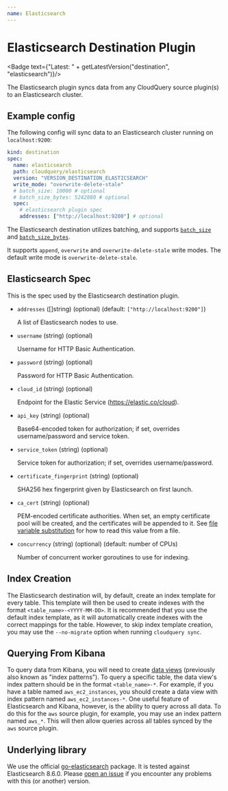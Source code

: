 ```yaml
---
name: Elasticsearch
---
```

# Elasticsearch Destination Plugin


<Badge text={"Latest: " + getLatestVersion("destination", "elasticsearch")}/>

The Elasticsearch plugin syncs data from any CloudQuery source plugin(s) to an Elasticsearch cluster.

## Example config

The following config will sync data to an Elasticsearch cluster running on `localhost:9200`:

```yaml copy
kind: destination
spec:
  name: elasticsearch
  path: cloudquery/elasticsearch
  version: "VERSION_DESTINATION_ELASTICSEARCH"
  write_mode: "overwrite-delete-stale"
  # batch_size: 10000 # optional
  # batch_size_bytes: 5242880 # optional
  spec:
    # elasticsearch plugin spec
    addresses: ["http://localhost:9200"] # optional
```

The Elasticsearch destination utilizes batching, and supports [`batch_size`](/docs/reference/destination-spec#batch_size) and [`batch_size_bytes`](/docs/reference/destination-spec#batch_size_bytes).

It supports `append`, `overwrite` and `overwrite-delete-stale` write modes. The default write mode is `overwrite-delete-stale`.

## Elasticsearch Spec

This is the spec used by the Elasticsearch destination plugin.

- `addresses` ([]string) (optional) (default: `["http://localhost:9200"]`)

   A list of Elasticsearch nodes to use.

- `username`  (string) (optional)

   Username for HTTP Basic Authentication.

- `password`  (string) (optional)

   Password for HTTP Basic Authentication.

- `cloud_id`  (string) (optional)

   Endpoint for the Elastic Service (https://elastic.co/cloud).

- `api_key`  (string) (optional)

   Base64-encoded token for authorization; if set, overrides username/password and service token.

- `service_token`  (string) (optional)

   Service token for authorization; if set, overrides username/password.

- `certificate_fingerprint` (string) (optional)

   SHA256 hex fingerprint given by Elasticsearch on first launch.

- `ca_cert` (string) (optional)

   PEM-encoded certificate authorities. When set, an empty certificate pool will be created, and the certificates will be appended to it. See [file variable substitution](/docs/advanced-topics/environment-variable-substitution#file-variable-substitution-example) for how to read this value from a file.

- `concurrency` (string) (optional) (default: number of CPUs)

   Number of concurrent worker goroutines to use for indexing.

## Index Creation

The Elasticsearch destination will, by default, create an index template for every table. This template will then be used to create indexes with the format `<table_name>-<YYYY-MM-DD>`. It is recommended that you use the default index template, as it will automatically create indexes with the correct mappings for the table. However, to skip index template creation, you may use the `--no-migrate` option when running `cloudquery sync`.

## Querying From Kibana

To query data from Kibana, you will need to create [data views](https://www.elastic.co/guide/en/kibana/8.6/data-views.html) (previously also known as "index patterns"). To query a specific table, the data view's index pattern should be in the format `<table_name>-*`. For example, if you have a table named `aws_ec2_instances`, you should create a data view with index pattern named `aws_ec2_instances-*`. One useful feature of Elasticsearch and Kibana, however, is the ability to query across all data. To do this for the `aws` source plugin, for example, you may use an index pattern named `aws_*`. This will then allow queries across all tables synced by the `aws` source plugin.

## Underlying library

We use the official [go-elasticsearch](https://github.com/elastic/go-elasticsearch) package. It is tested against Elasticsearch 8.6.0. Please [open an issue](https://github.com/cloudquery/cloudquery/issues/new?title=Elasticsearch+destination+plugin) if you encounter any problems with this (or another) version.
